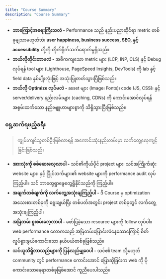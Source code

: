 ```yaml
---
title: "Course Summary"
description: "Course Summary"
---
```





- **ဘာကြောင့်အရေးကြီးသလဲ -** Performance သည် နည်းပညာဆိုင်ရာ metric တစ်ခုမျှသာမဟုတ်ဘဲ၊ **user happiness, business success, SEO, နှင့် accessibility** တို့ကို တိုက်ရိုက်သက်ရောက်မှုရှိသည်။
- **ဘယ်လိုတိုင်းတာမလဲ -** အဓိကကျသော metric များ (LCP, INP, CLS) နှင့် Debug လုပ်ရန် tool များ (Lighthouse, PageSpeed Insights, DevTools) ကို lab နှင့် field data နှစ်မျိုးလုံးဖြင့် အသုံးပြုတတ်သွားပြီဖြစ်သည်။
- **ဘယ်လို Optimize လုပ်မလဲ -** asset များ (Image၊ Fonts)၊ code (JS, CSS)၊ နှင့် server/delivery နည်းလမ်းများ (caching, CDNs) ကို ကောင်းအောင်လုပ်ရန် အစွမ်းထက်သော နည်းဗျူဟာများစွာကို သိရှိသွားပြီးဖြစ်သည်။

### ရှေ့ဆက်ရမည့်ခရီး

> ကျွမ်းကျင်သူတစ်ဦးဖြစ်လာရန် အကောင်းဆုံးနည်းလမ်းမှာ လက်တွေ့လေ့ကျင့်ခြင်းဖြစ်သည်။

 - **အားလုံးကို စစ်ဆေးလေ့လာပါ -** သင်၏ကိုယ်ပိုင် project များ၊ သင်အကြိုက်ဆုံး website များ၊ နှင့် ပြိုင်ဘက်များ၏ website များကို performance audit လုပ်ကြည့်ပါ။ သင် ဘာတွေရှာဖွေတွေ့ရှိနိုင်သည်ကို ကြည့်ပါ။
- **အချက်တစ်ချက်ကို လက်တွေ့အသုံးချကြည့်ပါ -** ဒီ Course မှ optimization အသေးစားတစ်ခုကို ရွေးချယ်ပြီး တစ်ပတ်အတွင်း project တစ်ခုတွင် လက်တွေ့အသုံးချကြည့်ပါ။
- **အမြဲတမ်း စူးစမ်းလေ့လာပါ -** ဖော်ပြခဲ့သော resource များကို follow လုပ်ပါ။ web performance လောကသည် အမြဲတမ်းပြောင်းလဲနေသောကြောင့် စိတ်လှုပ်ရှားဖွယ်ကောင်းသော နယ်ပယ်တစ်ခုဖြစ်သည်။
- **သင်ယူသိရှိလာသည်များကို ပြန်လည်မျှဝေပါ -** သင်၏ team သို့မဟုတ် community တွင် performance ကောင်းအောင် ပြောဆိုခြင်းက web ကို ပိုကောင်းသောနေရာတစ်ခုဖြစ်အောင် ကူညီပေးပါသည်။
